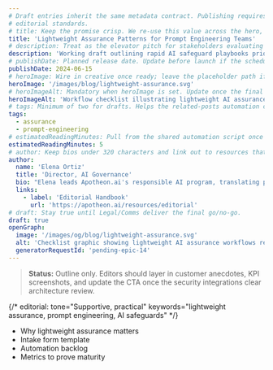 ```yaml
---
# Draft entries inherit the same metadata contract. Publishing requires flipping `draft` to false and refining copy to our
# editorial standards.
# title: Keep the promise crisp. We re-use this value across the hero, social, and schema markup.
title: 'Lightweight Assurance Patterns for Prompt Engineering Teams'
# description: Treat as the elevator pitch for stakeholders evaluating early guardrails.
description: 'Working draft outlining rapid AI safeguard playbooks prior to full security sign-off'
# publishDate: Planned release date. Update before launch if the schedule changes.
publishDate: 2024-06-15
# heroImage: Wire in creative once ready; leave the placeholder path if you need to smoke-test layout spacing.
heroImage: '/images/blog/lightweight-assurance.svg'
# heroImageAlt: Mandatory when heroImage is set. Update once the final artwork lands.
heroImageAlt: 'Workflow checklist illustrating lightweight AI assurance patterns'
# tags: Minimum of two for drafts. Helps the related-posts automation converge faster.
tags:
  - assurance
  - prompt-engineering
# estimatedReadingMinutes: Pull from the shared automation script once narrative stabilizes.
estimatedReadingMinutes: 5
# author: Keep bios under 320 characters and link out to resources that reinforce credibility.
author:
  name: 'Elena Ortiz'
  title: 'Director, AI Governance'
  bio: "Elena leads Apotheon.ai's responsible AI program, translating policy frameworks into shipping guardrails for regulated industries."
  links:
    - label: 'Editorial Handbook'
      url: 'https://apotheon.ai/resources/editorial'
# draft: Stay true until Legal/Comms deliver the final go/no-go.
draft: true
openGraph:
  image: '/images/og/blog/lightweight-assurance.svg'
  alt: 'Checklist graphic showing lightweight AI assurance workflows ready for automation'
  generatorRequestId: 'pending-epic-14'
---
```


> **Status:** Outline only. Editors should layer in customer anecdotes, KPI screenshots, and update the CTA once the security integrations clear architecture review.

{/* editorial: tone="Supportive, practical" keywords="lightweight assurance, prompt engineering, AI safeguards" */}

- Why lightweight assurance matters
- Intake form template
- Automation backlog
- Metrics to prove maturity
